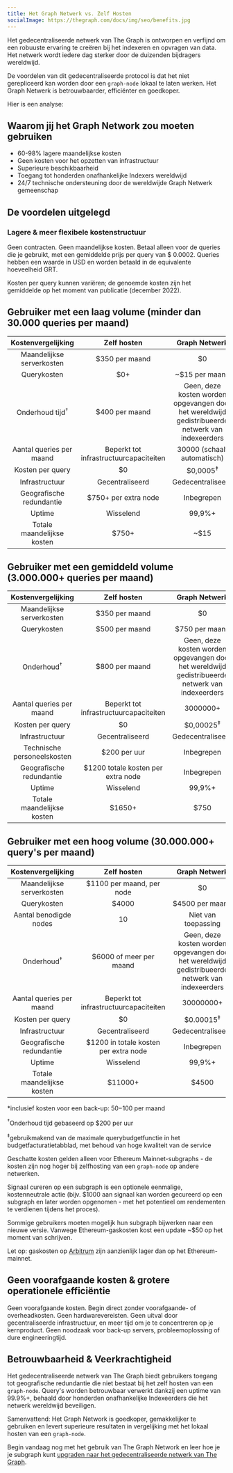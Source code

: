 ```yaml
---
title: Het Graph Netwerk vs. Zelf Hosten
socialImage: https://thegraph.com/docs/img/seo/benefits.jpg
---
```


Het gedecentraliseerde netwerk van The Graph is ontworpen en verfijnd om een robuuste ervaring te creëren bij het indexeren en opvragen van data. Het netwerk wordt iedere dag sterker door de duizenden bijdragers wereldwijd.

De voordelen van dit gedecentraliseerde protocol is dat het niet gerepliceerd kan worden door een  `graph-node` lokaal te laten werken. Het Graph Netwerk is betrouwbaarder, efficiënter en goedkoper.

Hier is een analyse:

## Waarom jij het Graph Network zou moeten gebruiken

- 60-98% lagere maandelijkse kosten
- Geen kosten voor het opzetten van infrastructuur
- Superieure beschikbaarheid
- Toegang tot honderden onafhankelijke Indexers wereldwijd
- 24/7 technische ondersteuning door de wereldwijde Graph Netwerk gemeenschap

## De voordelen uitgelegd

### Lagere & meer flexibele kostenstructuur

Geen contracten. Geen maandelijkse kosten. Betaal alleen voor de queries die je gebruikt, met een gemiddelde prijs per query van $ 0.0002. Queries hebben een waarde in USD en worden betaald in de equivalente hoeveelheid GRT.

Kosten per query kunnen variëren; de genoemde kosten zijn het gemiddelde op het moment van publicatie (december 2022).

## Gebruiker met een laag volume (minder dan 30.000 queries per maand)

|     Kostenvergelijking     |               Zelf hosten               |                                          Graph Netwerk                                           |
|:--------------------------:|:---------------------------------------:|:------------------------------------------------------------------------------------------------:|
| Maandelijkse serverkosten  |             $350 per maand              |                                                $0                                                |
|        Querykosten         |                   $0+                   |                                          ~$15 per maand                                          |
| Onderhoud tijd<sup>†</sup> |             $400 per maand              | Geen, deze kosten worden opgevangen door het wereldwijd gedistribueerde netwerk van indexeerders |
|  Aantal queries per maand  | Beperkt tot infrastructuurcapaciteiten  |                                   30000 (schaalt automatisch)                                    |
|      Kosten per query      |                   $0                    |                                       $0,0005<sup>‡</sup>                                        |
|       Infrastructuur       |             Gecentraliseerd             |                                        Gedecentraliseerd                                         |
|  Geografische redundantie  |          $750+ per extra node           |                                            Inbegrepen                                            |
|           Uptime           |                Wisselend                |                                              99,9%+                                              |
| Totale maandelijkse kosten | <span className="highlight-row" />$750+ |                                               ~$15                                               |

## Gebruiker met een gemiddeld volume (3.000.000+ queries per maand)

|     Kostenvergelijking      |                Zelf hosten                |                                          Graph Netwerk                                           |
|:---------------------------:|:-----------------------------------------:|:------------------------------------------------------------------------------------------------:|
|  Maandelijkse serverkosten  |              $350 per maand               |                                                $0                                                |
|         Querykosten         |              $500 per maand               |                                          $750 per maand                                          |
|    Onderhoud<sup>†</sup>    |              $800 per maand               | Geen, deze kosten worden opgevangen door het wereldwijd gedistribueerde netwerk van indexeerders |
|  Aantal queries per maand   |  Beperkt tot infrastructuurcapaciteiten   |                                             3000000+                                             |
|      Kosten per query       |                    $0                     |                                       $0,00025<sup>‡</sup>                                       |
|       Infrastructuur        |              Gecentraliseerd              |                                        Gedecentraliseerd                                         |
| Technische personeelskosten |               $200 per uur                |                                            Inbegrepen                                            |
|  Geografische redundantie   |    $1200 totale kosten per extra node     |                                            Inbegrepen                                            |
|           Uptime            |                 Wisselend                 |                                              99,9%+                                              |
| Totale maandelijkse kosten  | <span className="highlight-row" /> $1650+ |                                               $750                                               |

## Gebruiker met een hoog volume (30.000.000+ query's per maand)

|     Kostenvergelijking     |                Zelf hosten                 |                                          Graph Netwerk                                           |
|:--------------------------:|:------------------------------------------:|:------------------------------------------------------------------------------------------------:|
| Maandelijkse serverkosten  |         $1100 per maand, per node          |                                                $0                                                |
|        Querykosten         |                   $4000                    |                                         $4500 per maand                                          |
|   Aantal benodigde nodes   |                     10                     |                                       Niet van toepassing                                        |
|   Onderhoud<sup>†</sup>    |          $6000 of meer per maand           | Geen, deze kosten worden opgevangen door het wereldwijd gedistribueerde netwerk van indexeerders |
|  Aantal queries per maand  |   Beperkt tot infrastructuurcapaciteiten   |                                            30000000+                                             |
|      Kosten per query      |                     $0                     |                                       $0.00015<sup>‡</sup>                                       |
|       Infrastructuur       |              Gecentraliseerd               |                                        Gedecentraliseerd                                         |
|  Geografische redundantie  |   $1200 in totale kosten per extra node    |                                            Inbegrepen                                            |
|           Uptime           |                 Wisselend                  |                                              99,9%+                                              |
| Totale maandelijkse kosten | <span className="highlight-row" /> $11000+ |                                              $4500                                               |

\*inclusief kosten voor een back-up: $50-$100 per maand

<sup>†</sup>Onderhoud tijd gebaseerd op $200 per uur

<sup>‡</sup>gebruikmakend van de maximale querybudgetfunctie in het budgetfacturatietabblad, met behoud van hoge kwaliteit van de service

Geschatte kosten gelden alleen voor Ethereum Mainnet-subgraphs - de kosten zijn nog hoger bij zelfhosting van een `graph-node` op andere netwerken.

Signaal cureren op een subgraph is een optionele eenmalige, kostenneutrale actie (bijv. $1000 aan signaal kan worden gecureerd op een subgraph en later worden opgenomen - met het potentieel om rendementen te verdienen tijdens het proces).

Sommige gebruikers moeten mogelijk hun subgraph bijwerken naar een nieuwe versie. Vanwege Ethereum-gaskosten kost een update ~$50 op het moment van schrijven.

Let op: gaskosten op [Arbitrum](/arbitrum/arbitrum-faq) zijn aanzienlijk lager dan op het Ethereum-mainnet.

## Geen voorafgaande kosten & grotere operationele efficiëntie

Geen voorafgaande kosten. Begin direct zonder voorafgaande- of overheadkosten. Geen hardwarevereisten. Geen uitval door gecentraliseerde infrastructuur, en meer tijd om je te concentreren op je kernproduct. Geen noodzaak voor back-up servers, probleemoplossing of dure engineeringtijd.

## Betrouwbaarheid & Veerkrachtigheid

Het gedecentraliseerde netwerk van The Graph biedt gebruikers toegang tot geografische redundantie die niet bestaat bij het zelf hosten van een `graph-node`. Query's worden betrouwbaar verwerkt dankzij een uptime van 99.9%+, behaald door honderden onafhankelijke Indexeerders die het netwerk wereldwijd beveiligen.

Samenvattend: Het Graph Network is goedkoper, gemakkelijker te gebruiken en levert superieure resultaten in vergelijking met het lokaal hosten van een `graph-node`.

Begin vandaag nog met het gebruik van The Graph Network en leer hoe je je subgraph kunt [upgraden naar het gedecentraliseerde netwerk van The Graph](/cookbook/upgrading-a-subgraph).
